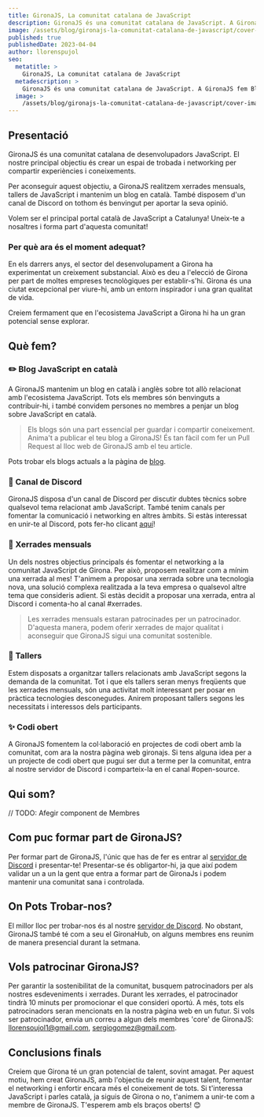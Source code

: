 ```yaml
---
title: GironaJS, La comunitat catalana de JavaScript
description: GironaJS és una comunitat catalana de JavaScript. A GironaJS fem Blogging en català, xerrades mensuals, tallers i moltes coses més relacionades amb JavaScript.
image: /assets/blog/gironajs-la-comunitat-catalana-de-javascript/cover-image.png
published: true
publishedDate: 2023-04-04
author: llorenspujol
seo:
  metatitle: >
    GironaJS, La comunitat catalana de JavaScript
  metadescription: >
    GironaJS és una comunitat catalana de JavaScript. A GironaJS fem Blogging en català, xerrades mensuals, tallers i moltes coses més relacionades amb JavaScript
  image: >
    /assets/blog/gironajs-la-comunitat-catalana-de-javascript/cover-image.png
---
```


## Presentació

GironaJS és una comunitat catalana de desenvolupadors JavaScript. El nostre principal objectiu és crear un espai de trobada i networking per compartir experiències i coneixements.

Per aconseguir aquest objectiu, a GironaJS realitzem xerrades mensuals, tallers de JavaScript i mantenim un blog en català. També disposem d'un canal de Discord on tothom és benvingut per aportar la seva opinió.

Volem ser el principal portal català de JavaScript a Catalunya! Uneix-te a nosaltres i forma part d'aquesta comunitat! 

### Per què ara és el moment adequat?

En els darrers anys, el sector del desenvolupament a Girona ha experimentat un creixement substancial. Això es deu a l'elecció de Girona per part de moltes empreses tecnològiques per establir-s'hi. Girona és una ciutat excepcional per viure-hi, amb un entorn inspirador i una gran qualitat de vida.

Creiem fermament que en l'ecosistema JavaScript a Girona hi ha un gran potencial sense explorar.

<Separator />

## Què fem?
### ✏️ Blog JavaScript en català
A GironaJS mantenim un blog en català i anglès sobre tot allò relacionat amb l'ecosistema JavaScript. Tots els membres són benvinguts a contribuir-hi, i també convidem persones no membres a penjar un blog sobre JavaScript en català.

> Els blogs són una part essencial per guardar i compartir coneixement. Anima't a publicar el teu blog a GironaJS! És tan fàcil com fer un Pull Request al lloc web de GironaJS amb el teu article.

Pots trobar els blogs actuals a la pàgina de [blog](https://gironajs.com/ca/blog).

### 👥 Canal de Discord
GironaJS disposa d'un canal de Discord per discutir dubtes tècnics sobre qualsevol tema relacionat amb JavaScript. També tenim canals per fomentar la comunicació i networking en altres àmbits. Si estàs interessat en unir-te al Discord, pots fer-ho clicant [aquí](https://discord.gg/eBkQTD2Pax)! 


### 💬 Xerrades mensuals

Un dels nostres objectius principals és fomentar el networking a la comunitat JavaScript de Girona. Per això, proposem realitzar com a mínim una xerrada al mes! T'animem a proposar una xerrada sobre una tecnologia nova, una solució complexa realitzada a la teva empresa o qualsevol altre tema que consideris adient. Si estàs decidit a proposar una xerrada, entra al Discord i comenta-ho al canal #xerrades.

> Les xerrades mensuals estaran patrocinades per un patrocinador. D'aquesta manera, podem oferir xerrades de major qualitat i aconseguir que GironaJS sigui una comunitat sostenible.

### 🔨 Tallers
Estem disposats a organitzar tallers relacionats amb JavaScript segons la demanda de la comunitat. Tot i que els tallers seran menys freqüents que les xerrades mensuals, són una activitat molt interessant per posar en pràctica tecnologies desconegudes. Anirem proposant tallers segons les necessitats i interessos dels participants.


### ✨ Codi obert
A GironaJS fomentem la col·laboració en projectes de codi obert amb la comunitat, com ara la nostra pàgina web gironajs. Si tens alguna idea per a un projecte de codi obert que pugui ser dut a terme per la comunitat, entra al nostre servidor de Discord i comparteix-la en el canal #open-source.

<Separator />

## Qui som?
// TODO: Afegir component de Membres

## Com puc formar part de GironaJS?
Per formar part de GironaJS, l'únic que has de fer es entrar al [servidor de Discord](https://discord.gg/eBkQTD2Pax) i presentar-te!
Presentar-se és obligartor-hi, ja que així podem validar un a un la gent que entra a formar part de GironaJs i podem mantenir una comunitat sana i controlada.


## On Pots Trobar-nos?
El millor lloc per trobar-nos és al nostre [servidor de Discord](https://discord.gg/eBkQTD2Pax).
No obstant, GironaJS també té com a seu el GironaHub, on alguns membres ens reunim de manera presencial durant la setmana.

## Vols patrocinar GironaJS?
Per garantir la sostenibilitat de la comunitat, busquem patrocinadors per als nostres esdeveniments i xerrades.
Durant les xerrades, el patrocinador tindrà 10 minuts per promocionar el que consideri oportú.
A més, tots els patrocinadors seran mencionats en la nostra pàgina web en un futur.
Si vols ser patrocinador, envia un correu a algun dels membres 'core' de GironaJS: llorensoujol1@gmail.com, sergiogomez@gmail.com.

## Conclusions finals
Creiem que Girona té un gran potencial de talent, sovint amagat. Per aquest motiu, hem creat GironaJS, amb l'objectiu de reunir aquest talent, fomentar el networking i enfortir encara més el coneixement de tots. Si t'interessa JavaScript i parles català, ja siguis de Girona o no, t'animem a unir-te com a membre de GironaJS. T'esperem amb els braços oberts! 😊

<Separator />


